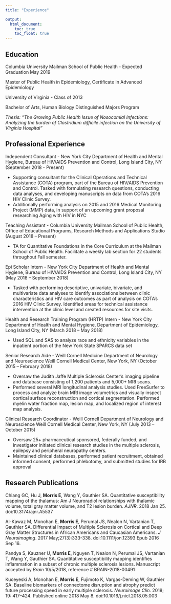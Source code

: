 ```yaml
---
title: "Experience"

output:
  html_document:
    toc: true
    toc_float: true
---
```


## Education 

Columbia University Mailman School of Public Health - Expected Graduation May 2019

Master of Public Health in Epidemiology, Certificate in Advanced Epidemiology

University of Virginia - Class of 2013

Bachelor of Arts, Human Biology Distinguished Majors Program

*Thesis: “The Growing Public Health Issue of Nosocomial Infections: Analyzing the burden of Clostridium difficile infection on the University of Virginia Hospital”*

## Professional Experience

Independent Consultant - New York City Department of Health and Mental Hygiene, Bureau of HIV/AIDS Prevention and Control, Long Island City, NY (September 2018 - Present)

 * Supporting consultant for the Clinical Operations and Technical Assistance (COTA) program, part of the Bureau of HIV/AIDS Prevention and Control. Tasked with formulating research questions, conducting data analyses, and developing manuscripts on data from COTA's 2016 HIV Clinic Survey. 
 * Additionally performing analysis on 2015 and 2016 Medical Monitoring Project (MMP) data, in support of an upcoming grant proposal researching Aging with HIV in NYC 

Teaching Assistant -  Columbia University Mailman School of Public Health, Office of Educational Programs, Research Methods and Applications Studio (August 2018 – Present) 

* TA for Quantitative Foundations in the Core Curriculum at the Mailman School of Public Health. Facilitate a weekly lab section for 22 students throughout Fall semester.

Epi Scholar Intern -  New York City Department of Health and Mental Hygiene, Bureau of HIV/AIDS Prevention and Control, Long Island City, NY (May 2018 – September 2018)

* Tasked with performing descriptive, univariate, bivariate, and multivariate data analyses to identify associations between clinic characteristics and HIV care outcomes as part of analysis on COTA's 2016 HIV Clinic Survey. Identified areas for technical assistance intervention at the clinic level and created resources for site visits.

Health and Research Training Program (HRTP) Intern -  New York City Department of Health and Mental Hygiene, Department of Epidemiology, Long Island City, NY (March 2018 – May 2018)

* Used SQL and SAS to analyze race and ethnicity variables in the inpatient portion of the New York State SPARCS data set

Senior Research Aide - Weill Cornell Medicine Department of Neurology and Neuroscience Weill Cornell Medical Center, New York, NY (October 2015 – February 2018)

* Oversaw the Judith Jaffe Multiple Sclerosis Center’s imaging pipeline and database consisting of 1,200 patients and 5,000+ MRI scans.
* Performed several MRI longitudinal analysis studies. Used FreeSurfer to process and analyze brain MRI image volumetrics and visually inspect cortical surface reconstruction and cortical segmentation. Performed myelin water fraction map, lesion map, and localized region of interest map analysis.

Clinical Research Coordinator - Weill Cornell Department of Neurology and Neuroscience Weill Cornell Medical Center, New York, NY (July 2013 – October 2015)

* Oversaw 25+ pharmaceutical sponsored, federally funded, and investigator initiated clinical research studies in the multiple sclerosis, epilepsy and peripheral neuropathy centers.
* Maintained clinical databases, performed patient recruitment, obtained informed consent, performed phlebotomy, and submitted studies for IRB approval

## Research Publications

Chiang GC, Hu J, **Morris E**, Wang Y, Gauthier SA. Quantitative susceptibility mapping of the thalamus: Am J Neuroradiol relationships with thalamic volume, total gray matter volume, and T2 lesion burden. *AJNR*. 2018 Jan 25. doi:10.3174/ajnr.A5537

Al-Kawaz M, Monohan E, **Morris E**, Perumal JS, Nealon N, Vartanian T, Gauthier SA. Differential Impact of Multiple Sclerosis on Cortical and Deep Gray Matter Structures in African Americans and Caucasian Americans. *J Neuroimaging*. 2017 May;27(3):333-338. doi:10.1111/jon.12393 Epub 2016 Sep 16.

Pandya S, Kauzner U, **Morris E**, Nguyen T, Nealon N, Perumal JS, Vartanian T, Wang Y, Gauthier SA. Quantitative susceptibility mapping identifies inflammation in a subset of chronic multiple sclerosis lesions. Manuscript accepted by *Brain* 10/5/2018, reference # BRAIN-2018-00491

Kuceyeski A, Monohan E, **Morris E**, Fujimoto K, Vargas-Deming W, Gauthier SA. Baseline biomarkers of connectome disruption and atrophy predict future processing speed in early multiple sclerosis. *Neuroimage Clin.* 2018; 19: 417–424. Published online 2018 May 8. doi:10.1016/j.nicl.2018.05.003

<link rel="stylesheet" href="academicons/css/academicons.min.css"/>